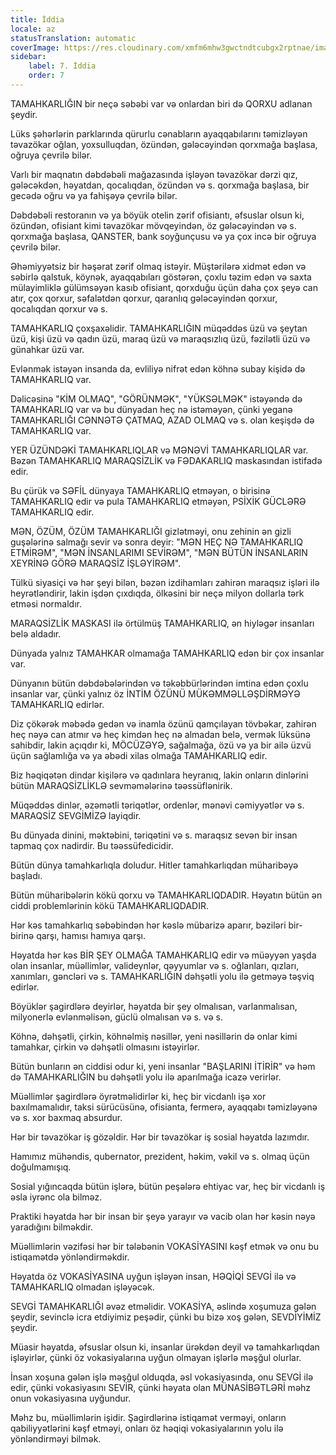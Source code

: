 ```yaml
---
title: İddia
locale: az
statusTranslation: automatic
coverImage: https://res.cloudinary.com/xmfm6mhw3gwctndtcubgx2rptnae/image/upload/v1740337243/small_cover_educacion_fundamental_a051170f1c.webp
sidebar:
    label: 7. İddia
    order: 7
---
```

TAMAHKARLIĞIN bir neçə səbəbi var və onlardan biri də QORXU adlanan şeydir.

Lüks şəhərlərin parklarında qürurlu cənabların ayaqqabılarını təmizləyən təvazökar oğlan, yoxsulluqdan, özündən, gələcəyindən qorxmağa başlasa, oğruya çevrilə bilər.

Varlı bir maqnatın dəbdəbəli mağazasında işləyən təvazökar dərzi qız, gələcəkdən, həyatdan, qocalıqdan, özündən və s. qorxmağa başlasa, bir gecədə oğru və ya fahişəyə çevrilə bilər.

Dəbdəbəli restoranın və ya böyük otelin zərif ofisiantı, əfsuslar olsun ki, özündən, ofisiant kimi təvazökar mövqeyindən, öz gələcəyindən və s. qorxmağa başlasa, QANSTER, bank soyğunçusu və ya çox incə bir oğruya çevrilə bilər.

Əhəmiyyətsiz bir həşərat zərif olmaq istəyir. Müştərilərə xidmət edən və səbirlə qalstuk, köynək, ayaqqabıları göstərən, çoxlu təzim edən və saxta mülayimliklə gülümsəyən kasıb ofisiant, qorxduğu üçün daha çox şeyə can atır, çox qorxur, səfalətdən qorxur, qaranlıq gələcəyindən qorxur, qocalıqdan qorxur və s.

TAMAHKARLIQ çoxşaxəlidir. TAMAHKARLIĞIN müqəddəs üzü və şeytan üzü, kişi üzü və qadın üzü, maraq üzü və maraqsızlıq üzü, fəzilətli üzü və günahkar üzü var.

Evlənmək istəyən insanda da, evliliyə nifrət edən köhnə subay kişidə də TAMAHKARLIQ var.

Dəlicəsinə "KİM OLMAQ", "GÖRÜNMƏK", "YÜKSƏLMƏK" istəyəndə də TAMAHKARLIQ var və bu dünyadan heç nə istəməyən, çünki yeganə TAMAHKARLIĞI CƏNNƏTƏ ÇATMAQ, AZAD OLMAQ və s. olan keşişdə də TAMAHKARLIQ var.

YER ÜZÜNDƏKİ TAMAHKARLIQLAR və MƏNƏVİ TAMAHKARLIQLAR var. Bəzən TAMAHKARLIQ MARAQSİZLİK və FƏDAKARLIQ maskasından istifadə edir.

Bu çürük və SƏFİL dünyaya TAMAHKARLIQ etməyən, o birisinə TAMAHKARLIQ edir və pula TAMAHKARLIQ etməyən, PSİXİK GÜCLƏRƏ TAMAHKARLIQ edir.

MƏN, ÖZÜM, ÖZÜM TAMAHKARLIĞI gizlətməyi, onu zehinin ən gizli guşələrinə salmağı sevir və sonra deyir: "MƏN HEÇ NƏ TAMAHKARLIQ ETMİRƏM", "MƏN İNSANLARIMI SEVİRƏM", "MƏN BÜTÜN İNSANLARIN XEYRİNƏ GÖRƏ MARAQSİZ İŞLƏYİRƏM".

Tülkü siyasiçi və hər şeyi bilən, bəzən izdihamları zahirən maraqsız işləri ilə heyrətləndirir, lakin işdən çıxdıqda, ölkəsini bir neçə milyon dollarla tərk etməsi normaldır.

MARAQSİZLİK MASKASI ilə örtülmüş TAMAHKARLIQ, ən hiyləgər insanları belə aldadır.

Dünyada yalnız TAMAHKAR olmamağa TAMAHKARLIQ edən bir çox insanlar var.

Dünyanın bütün dəbdəbələrindən və təkəbbürlərindən imtina edən çoxlu insanlar var, çünki yalnız öz İNTİM ÖZÜNÜ MÜKƏMMƏLLƏŞDİRMƏYƏ TAMAHKARLIQ edirlər.

Diz çökərək məbədə gedən və inamla özünü qamçılayan tövbəkar, zahirən heç nəyə can atmır və heç kimdən heç nə almadan belə, vermək lüksünə sahibdir, lakin açıqdır ki, MÖCÜZƏYƏ, sağalmağa, özü və ya bir ailə üzvü üçün sağlamlığa və ya əbədi xilas olmağa TAMAHKARLIQ edir.

Biz həqiqətən dindar kişilərə və qadınlara heyranıq, lakin onların dinlərini bütün MARAQSİZLİKLƏ sevməmələrinə təəssüflənirik.

Müqəddəs dinlər, əzəmətli təriqətlər, ordenlər, mənəvi cəmiyyətlər və s. MARAQSİZ SEVGİMİZƏ layiqdir.

Bu dünyada dinini, məktəbini, təriqətini və s. maraqsız sevən bir insan tapmaq çox nadirdir. Bu təəssüfedicidir.

Bütün dünya tamahkarlıqla doludur. Hitler tamahkarlıqdan müharibəyə başladı.

Bütün müharibələrin kökü qorxu və TAMAHKARLIQDADIR. Həyatın bütün ən ciddi problemlərinin kökü TAMAHKARLIQDADIR.

Hər kəs tamahkarlıq səbəbindən hər kəslə mübarizə aparır, bəziləri bir-birinə qarşı, hamısı hamıya qarşı.

Həyatda hər kəs BİR ŞEY OLMAĞA TAMAHKARLIQ edir və müəyyən yaşda olan insanlar, müəllimlər, valideynlər, qəyyumlar və s. oğlanları, qızları, xanımları, gəncləri və s. TAMAHKARLIĞIN dəhşətli yolu ilə getməyə təşviq edirlər.

Böyüklər şagirdlərə deyirlər, həyatda bir şey olmalısan, varlanmalısan, milyonerlə evlənməlisən, güclü olmalısan və s. və s.

Köhnə, dəhşətli, çirkin, köhnəlmiş nəsillər, yeni nəsillərin də onlar kimi tamahkar, çirkin və dəhşətli olmasını istəyirlər.

Bütün bunların ən ciddisi odur ki, yeni insanlar "BAŞLARINI İTİRİR" və həm də TAMAHKARLIĞIN bu dəhşətli yolu ilə aparılmağa icazə verirlər.

Müəllimlər şagirdlərə öyrətməlidirlər ki, heç bir vicdanlı işə xor baxılmamalıdır, taksi sürücüsünə, ofisianta, fermerə, ayaqqabı təmizləyənə və s. xor baxmaq absurdur.

Hər bir təvazökar iş gözəldir. Hər bir təvazökar iş sosial həyatda lazımdır.

Hamımız mühəndis, qubernator, prezident, həkim, vəkil və s. olmaq üçün doğulmamışıq.

Sosial yığıncaqda bütün işlərə, bütün peşələrə ehtiyac var, heç bir vicdanlı iş əsla iyrənc ola bilməz.

Praktiki həyatda hər bir insan bir şeyə yarayır və vacib olan hər kəsin nəyə yaradığını bilməkdir.

Müəllimlərin vəzifəsi hər bir tələbənin VOKASİYASINI kəşf etmək və onu bu istiqamətdə yönləndirməkdir.

Həyatda öz VOKASİYASINA uyğun işləyən insan, HƏQİQİ SEVGİ ilə və TAMAHKARLIQ olmadan işləyəcək.

SEVGİ TAMAHKARLIĞI əvəz etməlidir. VOKASİYA, əslində xoşumuza gələn şeydir, sevinclə icra etdiyimiz peşədir, çünki bu bizə xoş gələn, SEVDİYİMİZ şeydir.

Müasir həyatda, əfsuslar olsun ki, insanlar ürəkdən deyil və tamahkarlıqdan işləyirlər, çünki öz vokasiyalarına uyğun olmayan işlərlə məşğul olurlar.

İnsan xoşuna gələn işlə məşğul olduqda, əsl vokasiyasında, onu SEVGİ ilə edir, çünki vokasiyasını SEVİR, çünki həyata olan MÜNASİBƏTLƏRİ məhz onun vokasiyasına uyğundur.

Məhz bu, müəllimlərin işidir. Şagirdlərinə istiqamət verməyi, onların qabiliyyətlərini kəşf etməyi, onları öz həqiqi vokasiyalarının yolu ilə yönləndirməyi bilmək.

